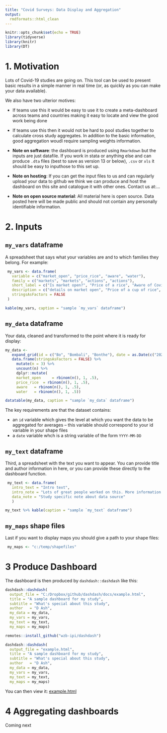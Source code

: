 ```yaml
---
title: "Covid Surveys: Data Display and Aggregation"
output:
  rmdformats::html_clean
---
```


```r
knitr::opts_chunk$set(echo = TRUE)
library(tidyverse)
library(knitr)
library(DT)
```

# 1. Motivation

Lots of Covid-19 studies are going on. This tool can be used to present basic results in a simple manner in real time (or, as quickly as you can make your data available). 

We also have two ulterior motives:

* If teams use this it would be easy to use it to create a meta-dashboard across teams and countries making it easy to locate and view the good work being done
* If teams use this then it would not be hard to pool studies together to calculate cross study aggregates. In addition to the basic information, good aggregation woudl require sampling weights information.

* **Note on software**: the dashboard is produced using `Rmarkdown` but the inputs are just datafile. If you work in stata or anything else and can produce `.dta` files (best to save as version 13 or below), `.csv` or `xls` it should be easy to inputhose to this set up. 

* **Note on hosting**: If you can get the input files to us and can regularly upload your data to github we think we can produce and host the dashboard on this site and catalogue it with other ones. Contact us at:...

* **Note on open source material**: All material here is open source. Data posted here will be made public and should not contain any personally identifiable information.


# 2. Inputs

## `my_vars` dataframe

A spreadsheet that says what your variables are and to which families they belong. For example:

```r
 my_vars <- data.frame(
   variable = c("market_open", "price_rice", "aware", "water"),
   family = c("markets", "markets", "actions", "actions"),
   short_label = c("Is market open?", "Price of a rice", "Aware of Covid19", "Access to water"),
   description = c("details on market open", "Price of a cup of rice", "Details on aware of Covid19", "Details on access to water"),
   stringsAsFactors = FALSE
 )

kable(my_vars, caption = "sample `my_vars` dataframe")

```

## `my_data`  dataframe

Your data, cleaned and transformed to the point where it is ready for display:

```r
my_data <-
   expand_grid(id = c("Bo", "Bombali", "Bonthe"), date = as.Date(c("2020-04-18", "2020-04-19", "2020-04-20"))) %>%
   data.frame(stringsAsFactors = FALSE) %>%
     mutate(n = 3) %>%
     uncount(n) %>%
     dplyr::mutate(
     market_open	 = rbinom(n(), 1, .5),
     price_rice	 = rbinom(n(), 1, .5),
     aware	 = rbinom(n(), 1, .5),
     water	 = rbinom(n(), 1, .5))

datatable(my_data, caption = "sample `my_data` dataframe")

```

The key requirements are that the dataset contains:

* an `id` variable which gives the level at which you want the data to be aggregated for averages -- this variable should correspond to your id variable in your shape files   
* a `date` variable whch is a string variable of the form `YYYY-MM-DD`

## `my_text`  dataframe

Third, a spreadsheet with the text you want to appear. You can provide title and author information in here, or you can provide these directly to the dashboard function.

```r

 my_text <- data.frame(
   intro_text = "Intro text",
   intro_note = "Lots of great people worked on this. More information here: ...",
   data_note = "Study specific note about data source"
   )

my_text %>% kable(caption = "sample `my_text` dataframe")

```

## `my_maps` shape files

Last if you want to display maps you should give a path to your shape files:

```r
 my_maps <- "c:/temp/shapefiles"
```


# 3 Produce Dashboard

The dashboard is then produced by `dashdash::dashdash` like this:

```r

dashdash::dashdash(
  output_file = "C:/Dropbox/github/dashdash/docs/example.html",
  title = "A sample dashboard for my study",
  subtitle = "What's special about this study",
  author   = "D Ash",
  my_data = my_data,
  my_vars = my_vars,
  my_text = my_text,
  my_maps = my_maps)

```


```r

remotes::install_github("wzb-ipi/dashdash")

dashdash::dashdash(
  output_file = "example.html",
  title = "A sample dashboard for my study",
  subtitle = "What's special about this study",
  author   = "D Ash",
  my_data = my_data,
  my_vars = my_vars,
  my_text = my_text,
  my_maps = my_maps)

```

You can then view it: [example.html](example.html)

# 4 Aggregating dashboards

Coming next
